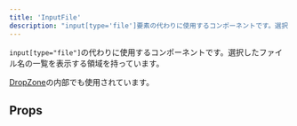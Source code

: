 ```yaml
---
title: 'InputFile'
description: "input[type='file']要素の代わりに使用するコンポーネントです。選択したファイル名の一覧を表示する領域を持っています。"
---
```


`input[type="file"]`の代わりに使用するコンポーネントです。選択したファイル名の一覧を表示する領域を持っています。

[DropZone](/products/components/drop-zone/)の内部でも使用されています。

<ComponentStory name="InputFile" />

## Props

<ComponentPropsTable name="InputFile" />


